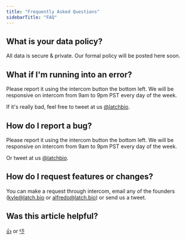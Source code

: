 ```yaml
---
title: "Frequently Asked Questions"
sidebarTitle: "FAQ"
---
```


## What is your data policy?
All data is secure & private. Our formal policy will be posted here soon.

## What if I'm running into an error?
Please report it using the intercom button the bottom left. We will be responsive on intercom from 9am to 9pm PST every day of the week.

If it's really bad, feel free to tweet at us [@latchbio](https://twitter.com/LatchBio).

## How do I report a bug?
Please report it using the intercom button the bottom left. We will be responsive on intercom from 9am to 9pm PST every day of the week.

Or tweet at us [@latchbio](https://twitter.com/LatchBio). 

## How do I request features or changes?
You can make a request through intercom, email any of the founders (kyle@latch.bio or alfredo@latch.bio) or send us a tweet.

## Was this article helpful?

[👍](https://gucjxnd0b2v.typeform.com/to/pHRudLeW?typeform-medium=embed-email#source=getting-started&answers-dba3616d-33cf-4869-9661-56a59736abc2=dba3616d-33cf-4869-9661-56a59736abc2-yes) or [👎](https://gucjxnd0b2v.typeform.com/to/pHRudLeW?typeform-medium=embed-email#source=getting-started&answers-dba3616d-33cf-4869-9661-56a59736abc2=dba3616d-33cf-4869-9661-56a59736abc2-no)

